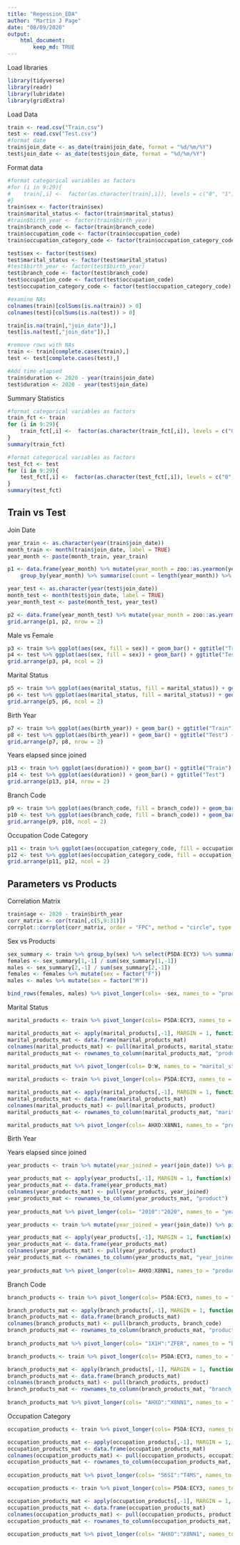 ---
title: "Regession_EDA"
author: "Martin J Page"
date: "08/09/2020"
output: 
    html_document:
        keep_md: TRUE
---

Load libraries   
```{r, warning=FALSE, message=FALSE}
library(tidyverse)
library(readr)
library(lubridate)
library(gridExtra)
```

Load Data   
```{r, results='hide'}
train <- read.csv("Train.csv")
test <- read.csv("Test.csv")
#format date
train$join_date <- as_date(train$join_date, format = "%d/%m/%Y")
test$join_date <- as_date(test$join_date, format = "%d/%m/%Y")
```

Format data   
```{r, results='hide'}
#format categorical variables as factors
#for (i in 9:29){
#    train[,i] <-  factor(as.character(train[,i]), levels = c("0", "1"), labels = c("No", "Yes"))
#}
train$sex <- factor(train$sex)
train$marital_status <- factor(train$marital_status)
#train$birth_year <- factor(train$birth_year)
train$branch_code <- factor(train$branch_code)
train$occupation_code <- factor(train$occupation_code)
train$occupation_category_code <- factor(train$occupation_category_code)

test$sex <- factor(test$sex)
test$marital_status <- factor(test$marital_status)
#test$birth_year <- factor(test$birth_year)
test$branch_code <- factor(test$branch_code)
test$occupation_code <- factor(test$occupation_code)
test$occupation_category_code <- factor(test$occupation_category_code)

#examine NAs
colnames(train)[colSums(is.na(train)) > 0]
colnames(test)[colSums(is.na(test)) > 0]

train[is.na(train[,"join_date"]),]
test[is.na(test[,"join_date"]),]

#remove rows with NAs
train <- train[complete.cases(train),]
test <- test[complete.cases(test),]

#Add time elapsed
train$duration <- 2020 - year(train$join_date)
test$duration <- 2020 - year(test$join_date)
```

Summary Statistics   
```{r, warning=FALSE}
#format categorical variables as factors
train_fct <- train
for (i in 9:29){
    train_fct[,i] <-  factor(as.character(train_fct[,i]), levels = c("0", "1"), labels = c("No", "Yes"))
}
summary(train_fct)
```
```{r}
#format categorical variables as factors
test_fct <- test
for (i in 9:29){
    test_fct[,i] <-  factor(as.character(test_fct[,i]), levels = c("0", "1"), labels = c("No", "Yes"))
}
summary(test_fct)
```

## Train vs Test
Join Date   
```{r}
year_train <- as.character(year(train$join_date))
month_train <- month(train$join_date, label = TRUE)
year_month <- paste(month_train, year_train)

p1 <- data.frame(year_month) %>% mutate(year_month = zoo::as.yearmon(year_month, "%b %Y")) %>%
    group_by(year_month) %>% summarise(count = length(year_month)) %>% ggplot(aes(x = year_month, y = count)) + geom_line()

year_test <- as.character(year(test$join_date))
month_test <- month(test$join_date, label = TRUE)
year_month_test <- paste(month_test, year_test)

p2 <- data.frame(year_month_test) %>% mutate(year_month = zoo::as.yearmon(year_month_test, "%b %Y")) %>%  group_by(year_month) %>% summarise(count = length(year_month)) %>% ggplot(aes(x = year_month, y = count)) + geom_line() 
grid.arrange(p1, p2, nrow = 2)
```

Male vs Female   
```{r}
p3 <- train %>% ggplot(aes(sex, fill = sex)) + geom_bar() + ggtitle("Train")
p4 <- test %>% ggplot(aes(sex, fill = sex)) + geom_bar() + ggtitle("Test")
grid.arrange(p3, p4, ncol = 2) 
```
Marital Status   
```{r}
p5 <- train %>% ggplot(aes(marital_status, fill = marital_status)) + geom_bar() + ggtitle("Train")
p6 <- test %>% ggplot(aes(marital_status, fill = marital_status)) + geom_bar() + ggtitle("Test")
grid.arrange(p5, p6, ncol = 2) 
```
Birth Year   
```{r, fig.height= 7, fig.width= 10}
p7 <- train %>% ggplot(aes(birth_year)) + geom_bar() + ggtitle("Train")
p8 <- test %>% ggplot(aes(birth_year)) + geom_bar() + ggtitle("Test") + scale_x_continuous(limits = c(min(train$birth_year), max(train$birth_year)))
grid.arrange(p7, p8, nrow = 2)
```
Years elapsed since joined   
```{r, warning=FALSE}
p13 <- train %>% ggplot(aes(duration)) + geom_bar() + ggtitle("Train")
p14 <- test %>% ggplot(aes(duration)) + geom_bar() + ggtitle("Test")
grid.arrange(p13, p14, nrow = 2)
```
Branch Code   
```{r, fig.height= 6, fig.width= 8}
p9 <- train %>% ggplot(aes(branch_code, fill = branch_code)) + geom_bar() + ggtitle("Train") + theme(axis.text.x = element_text(angle = 90))
p10 <- test %>% ggplot(aes(branch_code, fill = branch_code)) + geom_bar() + ggtitle("Test") + theme(axis.text.x = element_text(angle = 90))
grid.arrange(p9, p10, ncol = 2)    
```
Occupation Code Category   
```{r, fig.height= 5, fig.width= 10}
p11 <- train %>% ggplot(aes(occupation_category_code, fill = occupation_category_code)) + geom_bar() + ggtitle("Train")
p12 <- test %>% ggplot(aes(occupation_category_code, fill = occupation_category_code)) + geom_bar() + ggtitle("Test")
grid.arrange(p11, p12, ncol = 2)
```
## Parameters vs Products
Correlation Matrix   
```{r}
train$age <- 2020 - train$birth_year
corr_matrix <- cor(train[,c(5,9:31)])
corrplot::corrplot(corr_matrix, order = "FPC", method = "circle", type = "lower", tl.cex = 0.6, tl.col = "black")
```
    
Sex vs Products   
```{r, message=FALSE}
sex_summary <- train %>% group_by(sex) %>% select(P5DA:ECY3) %>% summarise_all(sum)
females <- sex_summary[1,-1] / sum(sex_summary[1,-1])
males <- sex_summary[2,-1] / sum(sex_summary[2,-1])
females <- females %>% mutate(sex = factor("F"))
males <- males %>% mutate(sex = factor("M"))

bind_rows(females, males) %>% pivot_longer(cols= -sex, names_to = "product" , values_to = "proportion") %>% ggplot(aes(x = product, y = proportion, fill = sex)) + geom_col(position = "dodge") + theme(axis.text.x = element_text(angle = 90))
```
Marital Status   
```{r, message=FALSE}
marital_products <- train %>% pivot_longer(cols= P5DA:ECY3, names_to = "product" , values_to = "purchase") %>% group_by(marital_status, product) %>% summarise(total = sum(purchase)) %>% pivot_wider(id_cols = "marital_status" ,names_from = "product", values_from = "total")

marital_products_mat <- apply(marital_products[,-1], MARGIN = 1, function(x) x / sum(x))
marital_products_mat <- data.frame(marital_products_mat)
colnames(marital_products_mat) <- pull(marital_products, marital_status)
marital_products_mat <- rownames_to_column(marital_products_mat, "product")
    
marital_products_mat %>% pivot_longer(cols= D:W, names_to = "marital_status" , values_to = "proportion") %>% ggplot(aes(x = marital_status, y = proportion, fill = product)) + geom_col()
```
```{r, message=FALSE}
marital_products <- train %>% pivot_longer(cols= P5DA:ECY3, names_to = "product" , values_to = "purchase") %>% group_by(product, marital_status) %>% summarise(total = sum(purchase)) %>% pivot_wider(id_cols = "product" ,names_from = "marital_status", values_from = "total")

marital_products_mat <- apply(marital_products[,-1], MARGIN = 1, function(x) x / sum(x))
marital_products_mat <- data.frame(marital_products_mat)
colnames(marital_products_mat) <- pull(marital_products, product)
marital_products_mat <- rownames_to_column(marital_products_mat, "marital_status")

marital_products_mat %>% pivot_longer(cols= AHXO:X8NN1, names_to = "product" , values_to = "proportion") %>% ggplot(aes(x = product, y = proportion, fill = marital_status)) + geom_col() + theme(axis.text.x = element_text(angle = 90))
```
Birth Year   


Years elapsed since joined   
```{r}
year_products <- train %>% mutate(year_joined = year(join_date)) %>% pivot_longer(cols= P5DA:ECY3, names_to = "product" , values_to = "purchase") %>% group_by(year_joined, product) %>% summarise(total = sum(purchase)) %>% pivot_wider(id_cols = "year_joined" ,names_from = "product", values_from = "total")

year_products_mat <- apply(year_products[,-1], MARGIN = 1, function(x) x / sum(x))
year_products_mat <- data.frame(year_products_mat)
colnames(year_products_mat) <- pull(year_products, year_joined)
year_products_mat <- rownames_to_column(year_products_mat, "product")
    
year_products_mat %>% pivot_longer(cols= "2010":"2020", names_to = "year_joined" , values_to = "proportion") %>% ggplot(aes(x = year_joined, y = proportion, fill = product)) + geom_col()
```
```{r}
year_products <- train %>% mutate(year_joined = year(join_date)) %>% pivot_longer(cols= P5DA:ECY3, names_to = "product" , values_to = "purchase") %>% group_by(product, year_joined) %>% summarise(total = sum(purchase)) %>% pivot_wider(id_cols = "product" ,names_from = "year_joined", values_from = "total")

year_products_mat <- apply(year_products[,-1], MARGIN = 1, function(x) x / sum(x))
year_products_mat <- data.frame(year_products_mat)
colnames(year_products_mat) <- pull(year_products, product)
year_products_mat <- rownames_to_column(year_products_mat, "year_joined")
    
year_products_mat %>% pivot_longer(cols= AHXO:X8NN1, names_to = "product" , values_to = "proportion") %>% ggplot(aes(x = product, y = proportion, fill = year_joined)) + geom_col()  + theme(axis.text.x = element_text(angle = 90))
```
Branch Code   
```{r, message=FALSE}
branch_products <- train %>% pivot_longer(cols= P5DA:ECY3, names_to = "product" , values_to = "purchase") %>% group_by(branch_code, product) %>% summarise(total = sum(purchase)) %>% pivot_wider(id_cols = "branch_code" ,names_from = "product", values_from = "total")

branch_products_mat <- apply(branch_products[,-1], MARGIN = 1, function(x) x / sum(x))
branch_products_mat <- data.frame(branch_products_mat)
colnames(branch_products_mat) <- pull(branch_products, branch_code)
branch_products_mat <- rownames_to_column(branch_products_mat, "product")
    
branch_products_mat %>% pivot_longer(cols= "1X1H":"ZFER", names_to = "branch_code" , values_to = "proportion") %>% ggplot(aes(x = branch_code, y = proportion, fill = product)) + geom_col() + theme(axis.text.x = element_text(angle = 90))
```
```{r, message=FALSE}
branch_products <- train %>% pivot_longer(cols= P5DA:ECY3, names_to = "product" , values_to = "purchase") %>% group_by(product, branch_code) %>% summarise(total = sum(purchase)) %>% pivot_wider(id_cols = "product" ,names_from = "branch_code", values_from = "total")

branch_products_mat <- apply(branch_products[,-1], MARGIN = 1, function(x) x / sum(x))
branch_products_mat <- data.frame(branch_products_mat)
colnames(branch_products_mat) <- pull(branch_products, product)
branch_products_mat <- rownames_to_column(branch_products_mat, "branch_code")
    
branch_products_mat %>% pivot_longer(cols= "AHXO":"X8NN1", names_to = "product" , values_to = "proportion") %>% ggplot(aes(x = product, y = proportion, fill = branch_code)) + geom_col() + theme(axis.text.x = element_text(angle = 90))
```
Occupation Category   
```{r, message=FALSE}
occupation_products <- train %>% pivot_longer(cols= P5DA:ECY3, names_to = "product" , values_to = "purchase") %>% group_by(occupation_category_code, product) %>% summarise(total = sum(purchase)) %>% pivot_wider(id_cols = "occupation_category_code" ,names_from = "product", values_from = "total")

occupation_products_mat <- apply(occupation_products[,-1], MARGIN = 1, function(x) x / sum(x))
occupation_products_mat <- data.frame(occupation_products_mat)
colnames(occupation_products_mat) <- pull(occupation_products, occupation_category_code)
occupation_products_mat <- rownames_to_column(occupation_products_mat, "product")
    
occupation_products_mat %>% pivot_longer(cols= "56SI":"T4MS", names_to = "occupation_category_code" , values_to = "proportion") %>% ggplot(aes(x = occupation_category_code, y = proportion, fill = product)) + geom_col()
```
```{r, message=FALSE}
occupation_products <- train %>% pivot_longer(cols= P5DA:ECY3, names_to = "product" , values_to = "purchase") %>% group_by(product, occupation_category_code) %>% summarise(total = sum(purchase)) %>% pivot_wider(id_cols = "product" ,names_from = "occupation_category_code", values_from = "total")

occupation_products_mat <- apply(occupation_products[,-1], MARGIN = 1, function(x) x / sum(x))
occupation_products_mat <- data.frame(occupation_products_mat)
colnames(occupation_products_mat) <- pull(occupation_products, product)
occupation_products_mat <- rownames_to_column(occupation_products_mat, "occupation_category_code")
    
occupation_products_mat %>% pivot_longer(cols= "AHXO":"X8NN1", names_to = "product" , values_to = "proportion") %>% ggplot(aes(x = product, y = proportion, fill = occupation_category_code)) + geom_col() + theme(axis.text.x = element_text(angle = 90))
```